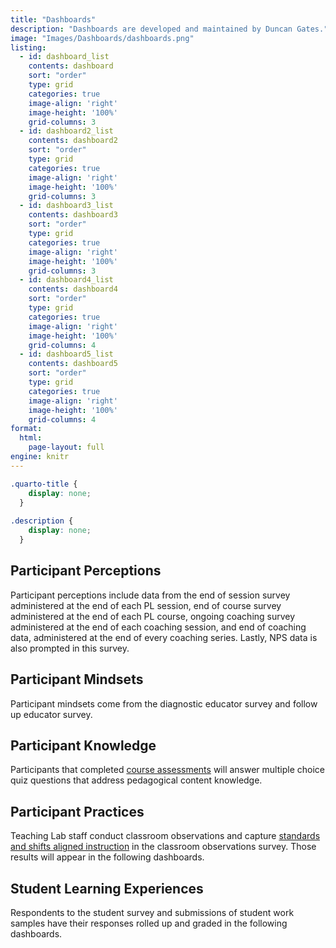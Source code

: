 ```yaml
---
title: "Dashboards"
description: "Dashboards are developed and maintained by Duncan Gates."
image: "Images/Dashboards/dashboards.png"
listing:
  - id: dashboard_list
    contents: dashboard
    sort: "order"
    type: grid
    categories: true
    image-align: 'right'
    image-height: '100%'
    grid-columns: 3
  - id: dashboard2_list
    contents: dashboard2
    sort: "order"
    type: grid
    categories: true
    image-align: 'right'
    image-height: '100%'
    grid-columns: 3
  - id: dashboard3_list
    contents: dashboard3
    sort: "order"
    type: grid
    categories: true
    image-align: 'right'
    image-height: '100%'
    grid-columns: 3
  - id: dashboard4_list
    contents: dashboard4
    sort: "order"
    type: grid
    categories: true
    image-align: 'right'
    image-height: '100%'
    grid-columns: 4
  - id: dashboard5_list
    contents: dashboard5
    sort: "order"
    type: grid
    categories: true
    image-align: 'right'
    image-height: '100%'
    grid-columns: 4
format:
  html:
    page-layout: full
engine: knitr
---
```


```css
.quarto-title {
    display: none;
  }
  
.description {
    display: none;
  }
```

## Participant Perceptions

Participant perceptions include data from the end of session survey administered at the end of each PL session, end of course survey administered at the end of each PL course, ongoing coaching survey administered at the end of each coaching session, and end of coaching data, administered at the end of every coaching series. Lastly, NPS data is also prompted in this survey.

::: {#dashboard_list}
:::

## Participant Mindsets

Participant mindsets come from the diagnostic educator survey and follow up educator survey.

::: {#dashboard2_list}
:::

## Participant Knowledge

Participants that completed <a href = "https://docs.google.com/document/d/1t43JudOR4AlIk8ALdPp1V9UgZH8mWmybrDdDp2085mQ/edit?usp=sharing">course assessments</a> will answer multiple choice quiz questions that address pedagogical content knowledge.

::: {#dashboard3_list}
:::

## Participant Practices

Teaching Lab staff conduct classroom observations and capture <a href = "https://achievethecore.org/category/1155/printable-versions">standards and shifts aligned instruction</a> in the classroom observations survey. Those results will appear in the following dashboards.

::: {#dashboard4_list}
:::

## Student Learning Experiences

Respondents to the student survey and submissions of student work samples have their responses rolled up and graded in the following dashboards.

::: {#dashboard5_list}
:::
